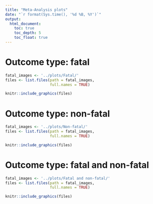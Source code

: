 ```yaml
---
title: "Meta-Analysis plots"
date: "`r format(Sys.time(), '%d %B, %Y')`"
output:
  html_document:
    toc: true
    toc_depth: 5
    toc_float: true
---
```


# Outcome type: fatal

```r
fatal_images <- '../plots/Fatal/'
files <- list.files(path = fatal_images, 
                    full.names = TRUE)

knitr::include_graphics(files)

```

# Outcome type: non-fatal

```r
fatal_images <- '../plots/Non-fatal/'
files <- list.files(path = fatal_images, 
                    full.names = TRUE)

knitr::include_graphics(files)

```


# Outcome type: fatal and non-fatal

```r
fatal_images <- '../plots/Fatal and non-fatal/'
files <- list.files(path = fatal_images, 
                    full.names = TRUE)

knitr::include_graphics(files)

```
